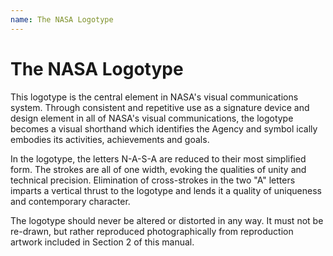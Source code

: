 ```yaml
---
name: The NASA Logotype
---
```


# The NASA Logotype

This logotype is the central element in NASA's visual communications system. Through consistent and repetitive use as a signature device and design element in all of NASA's visual
communications, the logotype becomes a visual shorthand which identifies the Agency and symbol ically embodies its activities, achievements and goals.

In the logotype, the letters N-A-S-A are reduced to their most simplified form. The strokes are all of one width, evoking the qualities of unity and technical precision. Elimination of
cross-strokes in the two "A" letters imparts a vertical thrust to the logotype and lends it a quality of uniqueness and contemporary character.

The logotype should never be altered or distorted in any way. It must not be re-drawn, but rather reproduced photographically from reproduction artwork included in Section 2 of
this manual. 


<WormLogo width={250}/>

<PropsTable of={WormLogo}/>